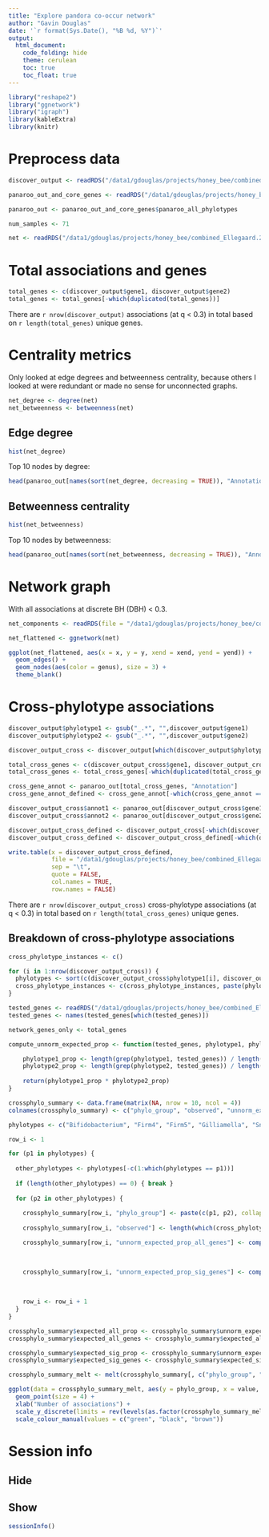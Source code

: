```yaml
---
title: "Explore pandora co-occur network"
author: "Gavin Douglas"
date: '`r format(Sys.Date(), "%B %d, %Y")`'
output:
  html_document:
    code_folding: hide
    theme: cerulean
    toc: true
    toc_float: true
---
```



```r
library("reshape2")
library("ggnetwork")
library("igraph")
library(kableExtra)
library(knitr)
```

# Preprocess data

```r
discover_output <- readRDS("/data1/gdouglas/projects/honey_bee/combined_Ellegaard.2019.2020/DISCOVER_network/Ellegaard_2019_2020_DISCOVER_cooccur_results_clustered_DBH0.3.rds")

panaroo_out_and_core_genes <- readRDS("/data1/gdouglas/projects/honey_bee/ref_genome_pangenomes/panaroo_out_ref_only/combined_panaroo_and_core_genes.rds")

panaroo_out <- panaroo_out_and_core_genes$panaroo_all_phylotypes

num_samples <- 71
```

```r
net <- readRDS("/data1/gdouglas/projects/honey_bee/combined_Ellegaard.2019.2020/DISCOVER_network/Ellegaard_2019_2020_DISCOVER_cooccur_results_clustered_DBH0.3_net.rds")
```

# Total associations and genes

```r
total_genes <- c(discover_output$gene1, discover_output$gene2)
total_genes <- total_genes[-which(duplicated(total_genes))]
```
There are `r nrow(discover_output)` associations (at q < 0.3) in total based on `r length(total_genes)` unique genes.


# Centrality metrics {.tabset}
Only looked at edge degrees and betweenness centrality, because others I looked at were redundant or made no sense for unconnected graphs.

```r
net_degree <- degree(net)
net_betweenness <- betweenness(net)

```


## Edge degree
```r
hist(net_degree)
```

Top 10 nodes by degree:
```r
head(panaroo_out[names(sort(net_degree, decreasing = TRUE)), "Annotation"], 10)
```

## Betweenness centrality
```r
hist(net_betweenness)
```

Top 10 nodes by betweenness:
```r
head(panaroo_out[names(sort(net_betweenness, decreasing = TRUE)), "Annotation"], 10)
```


# Network graph
With all associations at discrete BH (DBH) < 0.3.

```r
net_components <- readRDS(file = "/data1/gdouglas/projects/honey_bee/combined_Ellegaard.2019.2020/DISCOVER_network/Ellegaard_2019_2020_DISCOVER_cooccur_results_clustered_DBH0.3_components.rds")
```

```r
net_flattened <- ggnetwork(net)

ggplot(net_flattened, aes(x = x, y = y, xend = xend, yend = yend)) +
  geom_edges() +
  geom_nodes(aes(color = genus), size = 3) +
  theme_blank()
```

# Cross-phylotype associations

```r
discover_output$phylotype1 <- gsub("_.*", "",discover_output$gene1)
discover_output$phylotype2 <- gsub("_.*", "",discover_output$gene2)

discover_output_cross <- discover_output[which(discover_output$phylotype1 != discover_output$phylotype2), ]

total_cross_genes <- c(discover_output_cross$gene1, discover_output_cross$gene2)
total_cross_genes <- total_cross_genes[-which(duplicated(total_cross_genes))]

cross_gene_annot <- panaroo_out[total_cross_genes, "Annotation"]
cross_gene_annot_defined <- cross_gene_annot[-which(cross_gene_annot == "hypothetical protein")]

discover_output_cross$annot1 <- panaroo_out[discover_output_cross$gene1, "Annotation"]
discover_output_cross$annot2 <- panaroo_out[discover_output_cross$gene2, "Annotation"]

discover_output_cross_defined <- discover_output_cross[-which(discover_output_cross$annot1 == "hypothetical protein"), ]
discover_output_cross_defined <- discover_output_cross_defined[-which(discover_output_cross_defined$annot2 == "hypothetical protein"), ]

write.table(x = discover_output_cross_defined,
            file = "/data1/gdouglas/projects/honey_bee/combined_Ellegaard.2019.2020/DISCOVER_network/Ellegaard_2019_2020_DISCOVER_cooccur_results_clustered_DBH0.3_cross_phylotype_defined.tsv",
            sep = "\t",
            quote = FALSE,
            col.names = TRUE,
            row.names = FALSE)
```

There are `r nrow(discover_output_cross)` cross-phylotype associations (at q < 0.3) in total based on `r length(total_cross_genes)` unique genes.


## Breakdown of cross-phylotype associations

```r
cross_phylotype_instances <- c()

for (i in 1:nrow(discover_output_cross)) {
  phylotypes <- sort(c(discover_output_cross$phylotype1[i], discover_output_cross$phylotype2[i]))
  cross_phylotype_instances <- c(cross_phylotype_instances, paste(phylotypes, collapse = "_"))
}

tested_genes <- readRDS("/data1/gdouglas/projects/honey_bee/combined_Ellegaard.2019.2020/DISCOVER_network/Ellegaard_2019_2020_DISCOVER_tested_genes.rds")
tested_genes <- names(tested_genes[which(tested_genes)])

network_genes_only <- total_genes

compute_unnorm_expected_prop <- function(tested_genes, phylotype1, phylotype2) {

    phylotype1_prop <- length(grep(phylotype1, tested_genes)) / length(tested_genes)
    phylotype2_prop <- length(grep(phylotype2, tested_genes)) / length(tested_genes)
  
    return(phylotype1_prop * phylotype2_prop)
}

crossphylo_summary <- data.frame(matrix(NA, nrow = 10, ncol = 4))
colnames(crossphylo_summary) <- c("phylo_group", "observed", "unnorm_expected_prop", "unnorm_expected_prop_sig_genes")

phylotypes <- c("Bifidobacterium", "Firm4", "Firm5", "Gilliamella", "Snodgrassella")

row_i <- 1

for (p1 in phylotypes) {
 
  other_phylotypes <- phylotypes[-c(1:which(phylotypes == p1))]
  
  if (length(other_phylotypes) == 0) { break }
  
  for (p2 in other_phylotypes) {
   
    crossphylo_summary[row_i, "phylo_group"] <- paste(c(p1, p2), collapse = " - ")
    
    crossphylo_summary[row_i, "observed"] <- length(which(cross_phylotype_instances == paste(c(p1, p2), collapse = "_")))

    crossphylo_summary[row_i, "unnorm_expected_prop_all_genes"] <- compute_unnorm_expected_prop(tested_genes = tested_genes,
                                                                                                phylotype1 = p1,
                                                                                                phylotype2 = p2)

    crossphylo_summary[row_i, "unnorm_expected_prop_sig_genes"] <- compute_unnorm_expected_prop(tested_genes = network_genes_only,
                                                                                                phylotype1 = p1,
                                                                                                phylotype2 = p2)
    
    row_i <- row_i + 1          
  }
}

crossphylo_summary$expected_all_prop <- crossphylo_summary$unnorm_expected_prop_all_genes / sum(crossphylo_summary$unnorm_expected_prop_all_genes)
crossphylo_summary$expected_all_genes <- crossphylo_summary$expected_all_prop * nrow(discover_output_cross)

crossphylo_summary$expected_sig_prop <- crossphylo_summary$unnorm_expected_prop_sig_genes / sum(crossphylo_summary$unnorm_expected_prop_sig_genes)
crossphylo_summary$expected_sig_genes <- crossphylo_summary$expected_sig_prop * nrow(discover_output_cross)

crossphylo_summary_melt <- melt(crossphylo_summary[, c("phylo_group", "observed", "expected_all_genes", "expected_sig_genes")], id = "phylo_group", variable.name = "count_type")

ggplot(data = crossphylo_summary_melt, aes(y = phylo_group, x = value, colour = count_type)) +
  geom_point(size = 4) +
  xlab("Number of associations") +
  scale_y_discrete(limits = rev(levels(as.factor(crossphylo_summary_melt$phylo_group)))) +
  scale_colour_manual(values = c("green", "black", "brown"))
```

# Session info {.tabset}

## Hide

## Show

```r
sessionInfo()
```
